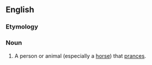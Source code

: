 {{also|Prancer}}
==English==

===Etymology===
{{suffix|en|prance|er}}

===Noun===
{{en-noun}}

# A person or animal (especially a [[horse]]) that [[prance]]s.